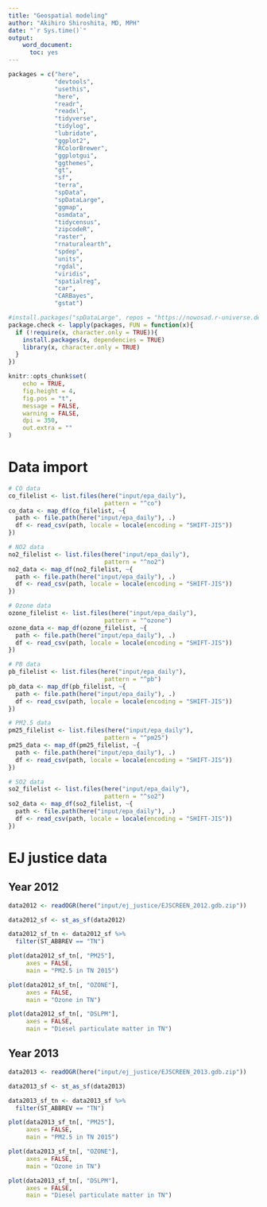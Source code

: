 ```yaml
---
title: "Geospatial modeling"
author: "Akihiro Shiroshita, MD, MPH"
date: "`r Sys.time()`"
output: 
    word_document:
      toc: yes
---
```


```r
packages = c("here",
             "devtools",
             "usethis",
             "here",
             "readr",
             "readxl",
             "tidyverse",
             "tidylog",
             "lubridate",
             "ggplot2",
             "RColorBrewer",
             "ggplotgui",
             "ggthemes",
             "gt",
             "sf",
             "terra",
             "spData",
             "spDataLarge",
             "ggmap",
             "osmdata",
             "tidycensus",
             "zipcodeR",
             "raster",
             "rnaturalearth",
             "spdep",
             "units",
             "rgdal",
             "viridis",
             "spatialreg",
             "car",
             "CARBayes",
             "gstat")

#install.packages("spDataLarge", repos = "https://nowosad.r-universe.dev")
package.check <- lapply(packages, FUN = function(x){
  if (!require(x, character.only = TRUE)){
    install.packages(x, dependencies = TRUE)
    library(x, character.only = TRUE)
  }
})

knitr::opts_chunk$set(
	echo = TRUE,
	fig.height = 4,
	fig.pos = "t",
	message = FALSE,
	warning = FALSE,
	dpi = 350,
	out.extra = ""
)

```

# Data import  

```r
# CO data
co_filelist <- list.files(here("input/epa_daily"),
                           pattern = "^co")
co_data <- map_df(co_filelist, ~{
  path <- file.path(here("input/epa_daily"), .)
  df <- read_csv(path, locale = locale(encoding = "SHIFT-JIS"))
})

# NO2 data
no2_filelist <- list.files(here("input/epa_daily"),
                           pattern = "^no2")
no2_data <- map_df(no2_filelist, ~{
  path <- file.path(here("input/epa_daily"), .)
  df <- read_csv(path, locale = locale(encoding = "SHIFT-JIS"))
})

# Ozone data
ozone_filelist <- list.files(here("input/epa_daily"),
                           pattern = "^ozone")
ozone_data <- map_df(ozone_filelist, ~{
  path <- file.path(here("input/epa_daily"), .)
  df <- read_csv(path, locale = locale(encoding = "SHIFT-JIS"))
})

# PB data
pb_filelist <- list.files(here("input/epa_daily"),
                           pattern = "^pb")
pb_data <- map_df(pb_filelist, ~{
  path <- file.path(here("input/epa_daily"), .)
  df <- read_csv(path, locale = locale(encoding = "SHIFT-JIS"))
})

# PM2.5 data
pm25_filelist <- list.files(here("input/epa_daily"),
                           pattern = "^pm25")
pm25_data <- map_df(pm25_filelist, ~{
  path <- file.path(here("input/epa_daily"), .)
  df <- read_csv(path, locale = locale(encoding = "SHIFT-JIS"))
})

# SO2 data
so2_filelist <- list.files(here("input/epa_daily"),
                           pattern = "^so2")
so2_data <- map_df(so2_filelist, ~{
  path <- file.path(here("input/epa_daily"), .)
  df <- read_csv(path, locale = locale(encoding = "SHIFT-JIS"))
})
```

# EJ justice data   

## Year 2012  

```r
data2012 <- readOGR(here("input/ej_justice/EJSCREEN_2012.gdb.zip"))

data2012_sf <- st_as_sf(data2012)

data2012_sf_tn <- data2012_sf %>% 
  filter(ST_ABBREV == "TN")

plot(data2012_sf_tn[, "PM25"],
     axes = FALSE,
     main = "PM2.5 in TN 2015")

plot(data2012_sf_tn[, "OZONE"],
     axes = FALSE,
     main = "Ozone in TN")

plot(data2012_sf_tn[, "DSLPM"],
     axes = FALSE,
     main = "Diesel particulate matter in TN")
```
## Year 2013  

```r
data2013 <- readOGR(here("input/ej_justice/EJSCREEN_2013.gdb.zip"))

data2013_sf <- st_as_sf(data2013)

data2013_sf_tn <- data2013_sf %>% 
  filter(ST_ABBREV == "TN")

plot(data2013_sf_tn[, "PM25"],
     axes = FALSE,
     main = "PM2.5 in TN 2015")

plot(data2013_sf_tn[, "OZONE"],
     axes = FALSE,
     main = "Ozone in TN")

plot(data2013_sf_tn[, "DSLPM"],
     axes = FALSE,
     main = "Diesel particulate matter in TN")
```
